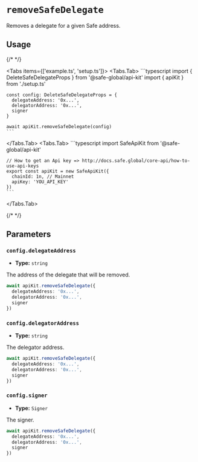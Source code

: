 
# `removeSafeDelegate`

Removes a delegate for a given Safe address.

## Usage

{/* <!-- vale off --> */}

<Tabs items={['example.ts', 'setup.ts']}>
  <Tabs.Tab>
    ```typescript
    import { DeleteSafeDelegateProps } from '@safe-global/api-kit'
    import { apiKit } from './setup.ts'

    const config: DeleteSafeDelegateProps = {
      delegateAddress: '0x...',
      delegatorAddress: '0x...',
      signer
    }

    await apiKit.removeSafeDelegate(config)
    ```
  </Tabs.Tab>
  <Tabs.Tab>
    ```typescript
    import SafeApiKit from '@safe-global/api-kit'

    // How to get an Api key => http://docs.safe.global/core-api/how-to-use-api-keys
    export const apiKit = new SafeApiKit({
      chainId: 1n, // Mainnet
      apiKey: 'YOU_API_KEY'
    })
    ```
  </Tabs.Tab>
</Tabs>

{/* <!-- vale on --> */}

## Parameters

### `config.delegateAddress`

- **Type:** `string`

The address of the delegate that will be removed.

```typescript focus=2
await apiKit.removeSafeDelegate({
  delegateAddress: '0x...',
  delegatorAddress: '0x...',
  signer
})
```

### `config.delegatorAddress`

- **Type:** `string`

The delegator address.

```typescript focus=3
await apiKit.removeSafeDelegate({
  delegateAddress: '0x...',
  delegatorAddress: '0x...',
  signer
})
```

### `config.signer`

- **Type:** `Signer`

The signer.

```typescript focus=4
await apiKit.removeSafeDelegate({
  delegateAddress: '0x...',
  delegatorAddress: '0x...',
  signer
})
```
